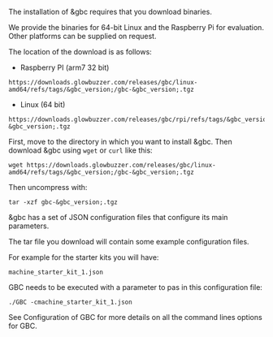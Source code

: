 
The installation of &gbc requires that you download binaries.

We provide the binaries for 64-bit Linux and the Raspberry Pi for evaluation. Other platforms can be supplied on request.

The location of the download is as follows:

* Raspberry PI (arm7 32 bit)
````shell
https://downloads.glowbuzzer.com/releases/gbc/linux-amd64/refs/tags/&gbc_version;/gbc-&gbc_version;.tgz
````

* Linux (64 bit)
````shell
https://downloads.glowbuzzer.com/releases/gbc/rpi/refs/tags/&gbc_version;/gbc-&gbc_version;.tgz
````


First, move to the directory in which you want to install &gbc. Then download &gbc using `wget` or `curl` like this:

```shell
wget https://downloads.glowbuzzer.com/releases/gbc/linux-amd64/refs/tags/&gbc_version;/gbc-&gbc_version;.tgz
```


Then uncompress with:
```shell
tar -xzf gbc-&gbc_version;.tgz
```

&gbc has a set of JSON configuration files that configure its main parameters.

The tar file you download will contain some example configuration files.

For example for the starter kits you will have:

`machine_starter_kit_1.json`

GBC needs to be executed with a parameter to pas in this configuration file:

```shell
./GBC -cmachine_starter_kit_1.json
```

See <Link to="/docs/gbc/configuration"> Configuration of GBC</Link> for more details on all the command lines options for GBC.
